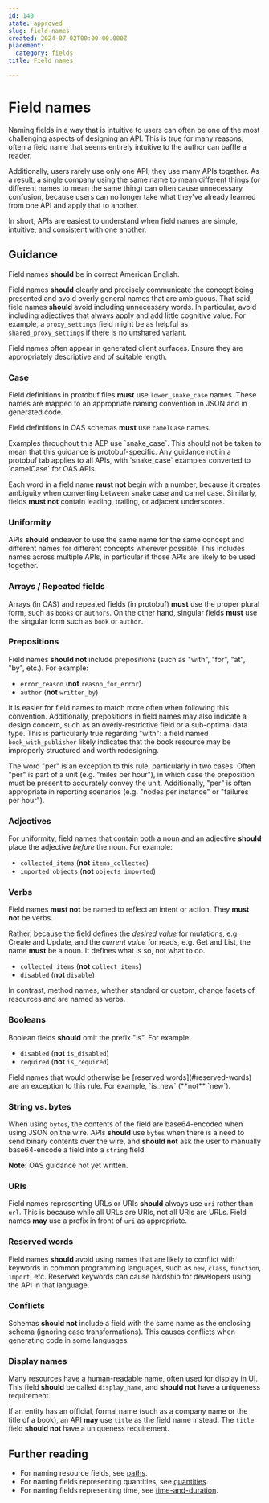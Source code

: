 ```yaml
---
id: 140
state: approved
slug: field-names
created: 2024-07-02T00:00:00.000Z
placement:
  category: fields
title: Field names

--- 
```


# Field names

Naming fields in a way that is intuitive to users can often be one of the most
challenging aspects of designing an API. This is true for many reasons; often a
field name that seems entirely intuitive to the author can baffle a reader.

Additionally, users rarely use only one API; they use many APIs together. As a
result, a single company using the same name to mean different things (or
different names to mean the same thing) can often cause unnecessary confusion,
because users can no longer take what they've already learned from one API and
apply that to another.

In short, APIs are easiest to understand when field names are simple,
intuitive, and consistent with one another.

## Guidance

Field names **should** be in correct American English.

Field names **should** clearly and precisely communicate the concept being
presented and avoid overly general names that are ambiguous. That said, field
names **should** avoid including unnecessary words. In particular, avoid
including adjectives that always apply and add little cognitive value. For
example, a `proxy_settings` field might be as helpful as
`shared_proxy_settings` if there is no unshared variant.

<Aside type="caution" title="Important">
  Field names often appear in generated client surfaces. Ensure
  they are appropriately descriptive and of suitable length.
</Aside>

### Case


<Tabs>
  <TabItem label="Protocol Buffers">
  
  
  Field definitions in protobuf files **must** use `lower_snake_case` names.
  These names are mapped to an appropriate naming convention in JSON and in
  generated code.
  
  
  </TabItem>
  <TabItem label="OpenAPI 3.0">
  
  
  Field definitions in OAS schemas **must** use `camelCase` names.
  
  
  </TabItem>
</Tabs>
    

<Aside type="note" title="Note">
  Examples throughout this AEP use `snake_case`. This should not be
  taken to mean that this guidance is protobuf-specific. Any guidance not in a
  protobuf tab applies to all APIs, with `snake_case` examples converted to
  `camelCase` for OAS APIs.
</Aside>

Each word in a field name **must not** begin with a number, because it creates
ambiguity when converting between snake case and camel case. Similarly, fields
**must not** contain leading, trailing, or adjacent underscores.

### Uniformity

APIs **should** endeavor to use the same name for the same concept and
different names for different concepts wherever possible. This includes names
across multiple APIs, in particular if those APIs are likely to be used
together.

### Arrays / Repeated fields

Arrays (in OAS) and repeated fields (in protobuf) **must** use the proper
plural form, such as `books` or `authors`. On the other hand, singular fields
**must** use the singular form such as `book` or `author`.

### Prepositions

Field names **should not** include prepositions (such as "with", "for", "at",
"by", etc.). For example:

- `error_reason` (**not** `reason_for_error`)
- `author` (**not** `written_by`)

It is easier for field names to match more often when following this
convention. Additionally, prepositions in field names may also indicate a
design concern, such as an overly-restrictive field or a sub-optimal data type.
This is particularly true regarding "with": a field named `book_with_publisher`
likely indicates that the book resource may be improperly structured and worth
redesigning.

<Aside type="note" title="Note">
  The word "per" is an exception to this rule, particularly in two
  cases. Often "per" is part of a unit (e.g. "miles per hour"), in which case the
  preposition must be present to accurately convey the unit. Additionally, "per"
  is often appropriate in reporting scenarios (e.g. "nodes per instance" or
  "failures per hour").
</Aside>

### Adjectives

For uniformity, field names that contain both a noun and an adjective
**should** place the adjective _before_ the noun. For example:

- `collected_items` (**not** `items_collected`)
- `imported_objects` (**not** `objects_imported`)

### Verbs

Field names **must not** be named to reflect an intent or action. They **must
not** be verbs.

Rather, because the field defines the _desired value_ for mutations, e.g.
Create and Update, and the _current value_ for reads, e.g. Get and List, the
name **must** be a noun. It defines what is so, not what to do.

- `collected_items` (**not** `collect_items`)
- `disabled` (**not** `disable`)

In contrast, method names, whether standard or custom, change facets of
resources and are named as verbs.

### Booleans

Boolean fields **should** omit the prefix "is". For example:

- `disabled` (**not** `is_disabled`)
- `required` (**not** `is_required`)

<Aside type="note" title="Note">
  Field names that would otherwise be [reserved words](#reserved-words)
  are an exception to this rule. For example, `is_new` (**not** `new`).
</Aside>

### String vs. bytes


<Tabs>
  <TabItem label="Protocol Buffers">
  
  
  When using `bytes`, the contents of the field are base64-encoded when using
  JSON on the wire. APIs **should** use `bytes` when there is a need to send
  binary contents over the wire, and **should not** ask the user to manually
  base64-encode a field into a `string` field.
  
  
  </TabItem>
  <TabItem label="OpenAPI 3.0">
  
  
  **Note:** OAS guidance not yet written.
  
  
  </TabItem>
</Tabs>
    

### URIs

Field names representing URLs or URIs **should** always use `uri` rather than
`url`. This is because while all URLs are URIs, not all URIs are URLs. Field
names **may** use a prefix in front of `uri` as appropriate.

### Reserved words

Field names **should** avoid using names that are likely to conflict with
keywords in common programming languages, such as `new`, `class`, `function`,
`import`, etc. Reserved keywords can cause hardship for developers using the
API in that language.

### Conflicts

Schemas **should not** include a field with the same name as the enclosing
schema (ignoring case transformations). This causes conflicts when generating
code in some languages.

### Display names

Many resources have a human-readable name, often used for display in UI. This
field **should** be called `display_name`, and **should not** have a uniqueness
requirement.

If an entity has an official, formal name (such as a company name or the title
of a book), an API **may** use `title` as the field name instead. The `title`
field **should not** have a uniqueness requirement.

## Further reading

- For naming resource fields, see [paths](./paths).
- For naming fields representing quantities, see [quantities](./quantities).
- For naming fields representing time, see
  [time-and-duration](./time-and-duration).
